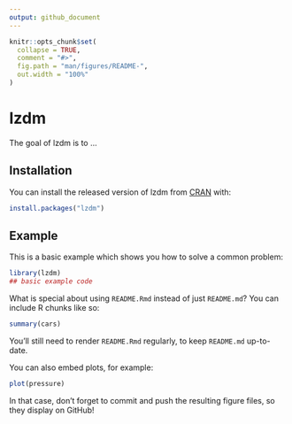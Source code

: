 ```yaml
---
output: github_document
---
```


<!-- README.md is generated from README.Rmd. Please edit that file -->

```r
knitr::opts_chunk$set(
  collapse = TRUE,
  comment = "#>",
  fig.path = "man/figures/README-",
  out.width = "100%"
)
```

# lzdm

<!-- badges: start -->
<!-- badges: end -->

The goal of lzdm is to ...

## Installation

You can install the released version of lzdm from [CRAN](https://CRAN.R-project.org) with:

``` r
install.packages("lzdm")
```

## Example

This is a basic example which shows you how to solve a common problem:

```r
library(lzdm)
## basic example code
```

What is special about using `README.Rmd` instead of just `README.md`? You can include R chunks like so:

```r
summary(cars)
```

You'll still need to render `README.Rmd` regularly, to keep `README.md` up-to-date.

You can also embed plots, for example:

```r
plot(pressure)
```

In that case, don't forget to commit and push the resulting figure files, so they display on GitHub!
